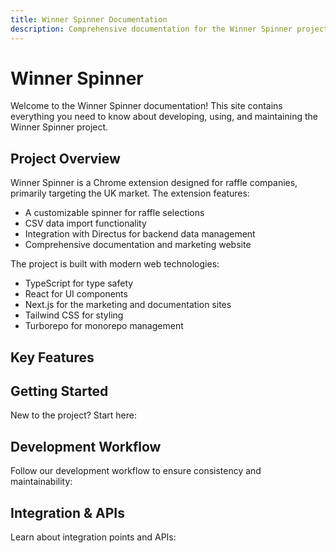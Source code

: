 ```yaml
---
title: Winner Spinner Documentation
description: Comprehensive documentation for the Winner Spinner project
---
```


# Winner Spinner

Welcome to the Winner Spinner documentation! This site contains everything you need to know about developing, using, and maintaining the Winner Spinner project.

## Project Overview

Winner Spinner is a Chrome extension designed for raffle companies, primarily targeting the UK market. The extension features:

- A customizable spinner for raffle selections
- CSV data import functionality
- Integration with Directus for backend data management
- Comprehensive documentation and marketing website

The project is built with modern web technologies:
- TypeScript for type safety
- React for UI components
- Next.js for the marketing and documentation sites
- Tailwind CSS for styling
- Turborepo for monorepo management

## Key Features

<Cards>
  <Card title="Spinner Package" href="/docs/spinner" />
  <Card title="Chrome Extension" href="/docs/extension" />
  <Card title="CSV Integration" href="/docs/csv" />
  <Card title="Directus Backend" href="/docs/directus" />
</Cards>

## Getting Started

New to the project? Start here:

<Cards>
  <Card title="Developer Onboarding" href="/docs/onboarding" />
  <Card title="Project Setup" href="/docs/onboarding/setup" />
  <Card title="Architecture Overview" href="/docs/onboarding/architecture" />
  <Card title="Contribution Guidelines" href="/docs/onboarding/contributing" />
</Cards>

## Development Workflow

Follow our development workflow to ensure consistency and maintainability:

<Cards>
  <Card title="Development Process" href="/docs/workflow/process" />
  <Card title="Code Standards" href="/docs/workflow/standards" />
  <Card title="Testing Guidelines" href="/docs/workflow/testing" />
  <Card title="Issue Management" href="/docs/workflow/issues" />
</Cards>

## Integration & APIs

Learn about integration points and APIs:

<Cards>
  <Card title="Spinner API Reference" href="/docs/spinner/api-reference" />
  <Card title="CSV Format Specification" href="/docs/csv/format" />
  <Card title="Directus Integration" href="/docs/directus/api" />
</Cards>